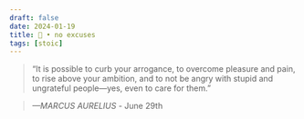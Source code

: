 ```yaml
---
draft: false 
date: 2024-01-19
title: 🗿 • no excuses
tags: [stoic]
---
```


>  “It is possible to curb your arrogance, to overcome pleasure and pain, to rise above your ambition, and to not be angry with stupid and ungrateful people—yes, even to care for them.”

> *—MARCUS AURELIUS* - June 29th